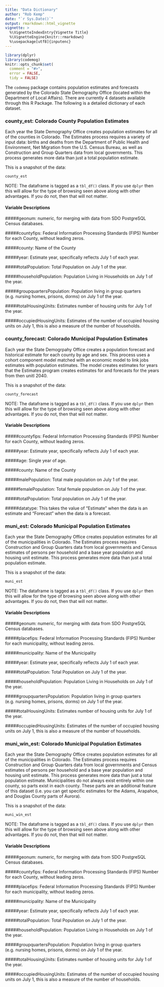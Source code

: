 ```yaml
---
title: "Data Dictionary"
author: "Rob Kemp"
date: "`r Sys.Date()`"
output: rmarkdown::html_vignette
vignette: >
  %\VignetteIndexEntry{Vignette Title}
  %\VignetteEngine{knitr::rmarkdown}
  %\usepackage[utf8]{inputenc}
---
```

```r
library(dplyr)
library(codemog)
knitr::opts_chunk$set(
  comment = "#>",
  error = FALSE,
  tidy = FALSE)
```
The `codemog` package contains population estimates and forecasts generated by the Colorado State Demography Office (located within the Department of Local Affairs).  There are currently 4 datasets available through this R Package.  The following is a detailed dictionary of each dataset.

### county_est: Colorado County Population Estimates 

Each year the State Demography Office creates population estimates for all of the counties in Colorado.  The Estimates process requires a variety of input data: births and deaths from the Department of Public Health and Environment, Net Migration from the U.S. Census Bureau, as well as Construction and Group Quarters data from local governments.  This process generates more data than just a total population estimate.

This is a snapshot of the data:
```r
county_est
```
NOTE: The dataframe is tagged as a `tbl_df()` class.  If you use `dplyr` then this will allow for the type of browsing seen above along with other advantages.  If you do not, then that will not matter.

#### Variable Descriptions
#####geonum: 
numeric, for merging with data from SDO PostgreSQL Census databases.

#####countyfips: 
Federal Information Processing Standards (FIPS) Number for each County, without leading zeros.

#####county: 
Name of the County

#####year: 
Estimate year, specifically reflects July 1 of each year.

#####totalPopulation: 
Total Population on July 1 of the year.

#####householdPopulation: 
Population Living in Households on July 1 of the year.

#####groupquartersPopulation: 
Population living in group quarters (e.g. nursing homes, prisons, dorms) on July 1 of the year.

#####totalHousingUnits: 
Estimates number of housing units for July 1 of the year.

#####occupiedHousingUnits: 
Estimates of the number of occupied housing units on July 1, this is also a measure of the number of households.

### county_forecast: Colorado Municipal Population Estimates
Each year the State Demogrpahy Office creates a population forecast and historical estimate for each county by age and sex.  This process uses a cohort component model matched with an economic model to link jobs estimates with population estimates.  The model creates estimates for years that the Estimates program creates estimates for and forecasts for the years from then unitl 2040.  

This is a snapshot of the data:
```r
county_forecast
```
NOTE: The dataframe is tagged as a `tbl_df()` class.  If you use `dplyr` then this will allow for the type of browsing seen above along with other advantages.  If you do not, then that will not matter.

#### Variable Descriptions

#####countyfips: 
Federal Information Processing Standards (FIPS) Number for each County, without leading zeros.


#####year: 
Estimate year, specifically reflects July 1 of each year.

#####age:
Single year of age.

#####county: 
Name of the County

#####malePopulation: 
Total male population on July 1 of the year.

#####femalePopulation: 
Total female population on July 1 of the year.

#####totalPopulation: 
Total population on July 1 of the year.

#####datatype:
This takes the value of "Estimate" when the data is an estimate and "Forecast" when the data is a forecast.

### muni_est: Colorado Municipal Population Estimates 

Each year the State Demography Office creates population estimates for all of the municipalities in Colorado.  The Estimates process requires Construction and Group Quarters data from local governments and Census estimates of persons per household and a base year population and housing unit estimate.  This process generates more data than just a total population estimate.

This is a snapshot of the data:
```r
muni_est
```
NOTE: The dataframe is tagged as a `tbl_df()` class.  If you use `dplyr` then this will allow for the type of browsing seen above along with other advantages.  If you do not, then that will not matter.

#### Variable Descriptions
#####geonum: 
numeric, for merging with data from SDO PostgreSQL Census databases.

#####placefips: 
Federal Information Processing Standards (FIPS) Number for each municipality, without leading zeros.

#####municipality: 
Name of the Municipality

#####year: 
Estimate year, specifically reflects July 1 of each year.

#####totalPopulation: 
Total Population on July 1 of the year.

#####householdPopulation: 
Population Living in Households on July 1 of the year.

#####groupquartersPopulation: 
Population living in group quarters (e.g. nursing homes, prisons, dorms) on July 1 of the year.

#####totalHousingUnits: 
Estimates number of housing units for July 1 of the year.

#####occupiedHousingUnits: 
Estimates of the number of occupied housing units on July 1, this is also a measure of the number of households.

### muni_win_est: Colorado Municipal Population Estimates 

Each year the State Demography Office creates population estimates for all of the municipalities in Colorado.  The Estimates process requires Construction and Group Quarters data from local governments and Census estimates of persons per household and a base year population and housing unit estimate.  This process generates more data than just a total population estimate. Municipalities do not always exist entirely within one county, so parts exist in each county.  These parts are an additional feature of this dataset (i.e. you can get specific estimates for the Adams, Arapahoe, and Douglas County parts of Aurora).

This is a snapshot of the data:
```r
muni_win_est
```
NOTE: The dataframe is tagged as a `tbl_df()` class.  If you use `dplyr` then this will allow for the type of browsing seen above along with other advantages.  If you do not, then that will not matter.

#### Variable Descriptions
#####geonum: 
numeric, for merging with data from SDO PostgreSQL Census databases.

#####countyfips: 
Federal Information Processing Standards (FIPS) Number for each County, without leading zeros.

#####placefips: 
Federal Information Processing Standards (FIPS) Number for each municipality, without leading zeros.

#####municipality: 
Name of the Municipality

#####year: 
Estimate year, specifically reflects July 1 of each year.

#####totalPopulation: 
Total Population on July 1 of the year.

#####householdPopulation: 
Population Living in Households on July 1 of the year.

#####groupquartersPopulation: 
Population living in group quarters (e.g. nursing homes, prisons, dorms) on July 1 of the year.

#####totalHousingUnits: 
Estimates number of housing units for July 1 of the year.

#####occupiedHousingUnits: 
Estimates of the number of occupied housing units on July 1, this is also a measure of the number of households.


 




